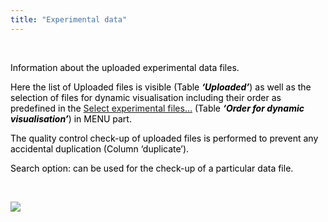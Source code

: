 ---
title: "Experimental data"
---



</br>

<font color='black'>
Information about the uploaded experimental data files.

Here the list of Uploaded files is visible (Table <b><i>'Uploaded'</i></b>) as well as the selection of files for dynamic visualisation including their order as predefined in the <a href="Select_experimental_files_for_the_analysis_and_define_the_order.html">Select experimental files...</a> (Table <b><i>'Order for dynamic visualisation'</i></b>) in MENU part.

The quality control check-up of uploaded files is performed to prevent any accidental duplication (Column 'duplicate').

Search option: can be used for the check-up of a particular data file.

<br>

![](data.jpg)
</font>
